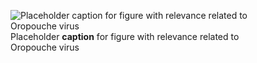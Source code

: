 ![Placeholder __caption__ for figure with relevance related to Oropouche virus](/img/placeholder.jpg)